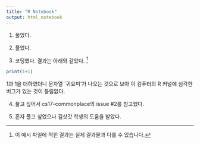 ```yaml
---
title: "R Notebook"
output: html_notebook
---
```


1. 풀었다.

2. 풀었다.

3. 코딩했다. 결과는 아래와 같았다. [^2]

```r
print(1+1)
```

1과 1을 더하였더니 문자열 `귀요미'가 나오는 것으로 보아 이 컴퓨터의 R 커널에 심각한 버그가 있는 것이 틀림없다. 

[^2]: 이 예시 파일에 적힌 결과는 실제 결과물과 다를 수 있습니다.

4. 풀고 싶어서 cs17-commonplace의 issue #2를 참고했다.

5. 혼자 풀고 싶었으나 김삿갓 학생의 도움을 받았다.